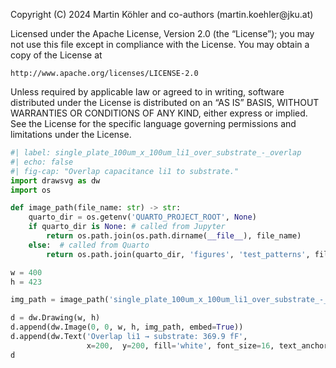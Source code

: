 ::: {.content-hidden}
Copyright (C) 2024 Martin Köhler and co-authors (martin.koehler@jku.at)

Licensed under the Apache License, Version 2.0 (the "License");
you may not use this file except in compliance with the License.
You may obtain a copy of the License at

    http://www.apache.org/licenses/LICENSE-2.0

Unless required by applicable law or agreed to in writing, software
distributed under the License is distributed on an "AS IS" BASIS,
WITHOUT WARRANTIES OR CONDITIONS OF ANY KIND, either express or implied.
See the License for the specific language governing permissions and
limitations under the License.
:::

```python
#| label: single_plate_100um_x_100um_li1_over_substrate_-_overlap
#| echo: false
#| fig-cap: "Overlap capacitance li1 to substrate."
import drawsvg as dw
import os

def image_path(file_name: str) -> str:
    quarto_dir = os.getenv('QUARTO_PROJECT_ROOT', None)
    if quarto_dir is None: # called from Jupyter
        return os.path.join(os.path.dirname(__file__), file_name)
    else:  # called from Quarto
        return os.path.join(quarto_dir, 'figures', 'test_patterns', file_name)

w = 400
h = 423

img_path = image_path('single_plate_100um_x_100um_li1_over_substrate_-_overlap.png')

d = dw.Drawing(w, h)
d.append(dw.Image(0, 0, w, h, img_path, embed=True))
d.append(dw.Text('Overlap li1 → substrate: 369.9 fF',
                 x=200,  y=200, fill='white', font_size=16, text_anchor='middle'))
d
```
